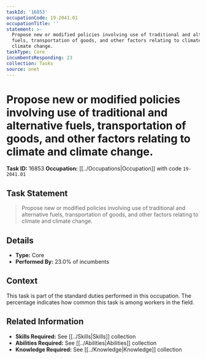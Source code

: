 ```yaml
---
taskId: '16853'
occupationCode: 19-2041.01
occupationTitle: ''
statement: >-
  Propose new or modified policies involving use of traditional and alternative
  fuels, transportation of goods, and other factors relating to climate and
  climate change.
taskType: Core
incumbentsResponding: 23
collection: Tasks
source: onet
---
```

# Propose new or modified policies involving use of traditional and alternative fuels, transportation of goods, and other factors relating to climate and climate change.

**Task ID:** 16853
**Occupation:** [[../Occupations|Occupation]] with code `19-2041.01`

## Task Statement

> Propose new or modified policies involving use of traditional and alternative fuels, transportation of goods, and other factors relating to climate and climate change.

## Details

- **Type:** Core
- **Performed By:** 23.0% of incumbents

## Context

This task is part of the standard duties performed in this occupation. The percentage indicates how common this task is among workers in the field.

## Related Information

- **Skills Required:** See [[../Skills|Skills]] collection
- **Abilities Required:** See [[../Abilities|Abilities]] collection
- **Knowledge Required:** See [[../Knowledge|Knowledge]] collection
